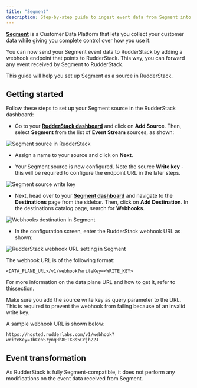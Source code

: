 ```yaml
---
title: "Segment"
description: Step-by-step guide to ingest event data from Segment into RudderStack
---
```


[**Segment**](https://segment.com) is a Customer Data Platform that lets you collect your customer data while giving you complete control over how you use it.

You can now send your Segment event data to RudderStack by adding a webhook endpoint that points to RudderStack. This way, you can forward any event received by Segment to RudderStack.

This guide will help you set up Segment as a source in RudderStack.

## Getting started

Follow these steps to set up your Segment source in the RudderStack dashboard:

- Go to your [**RudderStack dashboard**](https://app.rudderstack.com/) and click on **Add Source**. Then, select **Segment** from the list of **Event Stream** sources, as shown:

<img src="../../assets/event-stream-sources/segment-1.png" alt="Segment source in RudderStack" />

- Assign a name to your source and click on **Next**.

- Your Segment source is now configured. Note the source **Write key** - this will be required to configure the endpoint URL in the later steps.

<img src="../../assets/event-stream-sources/segment-2.png" alt="Segment source write key" />

- Next, head over to your [**Segment dashboard**](https://app.segment.com/workspaces) and navigate to the **Destinations** page from the sidebar. Then, click on **Add Destination**. In the destinations catalog page, search for **Webhooks**.

<img src="../../assets/event-stream-sources/segment-3.png" alt="Webhooks destination in Segment" />

- In the configuration screen, enter the RudderStack webhook URL as shown:

<img src="../../assets/event-stream-sources/segment-4.png" alt="RudderStack webhook URL setting in Segment" />

The webhook URL is of the following format:

`<DATA_PLANE_URL>/v1/webhook?writeKey=<WRITE_KEY>`

<div class="infoBlock">

For more information on the data plane URL and how to get it, refer to <Link to="/rudderstack-open-source/installing-and-setting-up-rudderstack#what-is-a-data-plane-url-where-do-i-get-it">this</Link>section.
</div>

<div class="warningBlock">

Make sure you add the source write key as query parameter to the URL. This is required to prevent the webhook from failing because of an invalid write key.
</div>

A sample webhook URL is shown below:

```http
https://hosted.rudderlabs.com/v1/webhook?writeKey=1bCenS7ynqHh8ETX8s5Crjh22J
```

## Event transformation

As RudderStack is fully Segment-compatible, it does not perform any modifications on the event data received from Segment.


